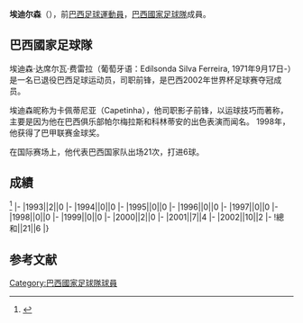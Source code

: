 {{expand|time=2015-09-16T12:27:36+00:00}}
{{refimprove|time=2015-09-16T12:27:36+00:00}}
{{noteTA|G1=足球|G2=南美球會
|1=zh-hans:埃迪尔森;zh-hk:艾迪臣
}}
{{Infobox football biography
|name=埃迪尔森
|image=
|fullname=
|birth_date={{Birth date and age|1970|9|17}}
|cityofbirth=[[萨尔瓦多_(巴西)|萨尔瓦多]]
|countryofbirth=[[巴西|巴西]]
|height=
|position=[[前鋒_(足球)|前鋒]]
|currentclub=
|years=1990<br/>1991<br/>1992<br/>1993-1994<br/>1994-1995<br/>1995<br/>1996-1997<br/>1997-1999<br/>2000-2001<br/>2002<br/>2002-2003<br/>2003<br/>2004<br/>2004-2005<br/>2005<br/>2006<br/>2007
|clubs=[[Industrial_EC|Industrial]]<br/>[[Tanabi_EC|Tanabi]]<br/>[[瓜拉尼足球俱乐部|瓜蘭尼]]<br/>[[彭美拉斯體育會|彭美拉斯]]<br/>[[里斯本與本菲卡體育俱樂部|賓菲加]]<br/>[[彭美拉斯體育會|彭美拉斯]]<br/>[[柏雷素爾|柏雷素爾]]<br/>[[哥連泰斯保利斯塔體育會|哥連泰斯]]<br/>[[法林明高競賽會|法林明高]]<br/>[[高士路體育會|高士路]]<br/>[[柏雷素爾|柏雷素爾]]<br/>[[法林明高競賽會|法林明高]]<br/>[[维多利亚体育俱乐部|維多利亞]]<br/>[[阿尔艾因足球俱乐部|艾阿恩]]<br/>[[聖卡坦奴體育會|聖卡坦奴]]<br/>[[華斯高達伽馬划艇會|華斯高]]<br/>[[维多利亚体育俱乐部|維多利亞]]
|caps(goals)=
|nationalyears=1993-2002
|nationalteam=[[巴西國家足球隊|巴西]]
|nationalcaps(goals)=21 (6)
}}
'''埃迪尔森'''（{{Bd|1970年|9月17日||}}），前[[巴西|巴西]][[足球|足球]][[運動員|運動員]]，[[巴西國家足球隊|巴西國家足球隊]]成員。

==巴西國家足球隊==
埃迪森·达席尔瓦·费雷拉（葡萄牙语：Edílsonda Silva Ferreira, 1971年9月17日-）是一名已退役巴西足球运动员，司职前锋，是巴西2002年世界杯足球赛夺冠成员。

埃迪森昵称为卡佩蒂尼亚（Capetinha），他司职影子前锋，以运球技巧而著称，主要是因为他在巴西俱乐部帕尔梅拉斯和科林蒂安的出色表演而闻名。 1998年，他获得了巴甲联赛金球奖。

在国际赛场上，他代表巴西国家队出场21次，打进6球。

==成績==
<ref>{{Cite web |url=http://www.national-football-teams.com/player/11885/Edilson_1.html |title=National Football Teams |accessdate=2015-09-16 |archive-date=2020-11-24 |archive-url=https://web.archive.org/web/20201124091720/https://www.national-football-teams.com/player/11885/Edilson_1.html |dead-url=no }}</ref>
{{Football player national team statistics|BRA}}
|-
|1993||2||0
|-
|1994||0||0
|-
|1995||0||0
|-
|1996||0||0
|-
|1997||0||0
|-
|1998||0||0
|-
|1999||0||0
|-
|2000||2||0
|-
|2001||7||4
|-
|2002||10||2
|-
!總和||21||6
|}

==参考文献==
{{reflist}}

{{2002年世界盃足球賽巴西參賽名單}}
{{世界冠軍球會盃金球獎}}

{{Soccer-player-stub}}
[[Category:巴西國家足球隊球員|Category:巴西國家足球隊球員]]